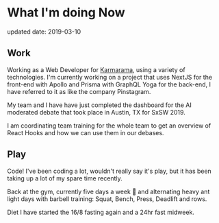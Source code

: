 # What I'm doing Now

updated date: 2019-03-10

## Work

Working as a Web Developer for [Karmarama], using a variety of
technologies. I'm currently working on a project that uses NextJS for
the front-end with Apollo and Prisma with GraphQL Yoga for the
back-end, I have referred to it as like the company Pinstagram.

My team and I have have just completed the dashboard for the AI
moderated debate that took place in Austin, TX for SxSW 2019.

I am coordinating team training for the whole team to get an overview
of React Hooks and how we can use them in our debases.

## Play

Code! I've been coding a lot, wouldn't really say it's play, but it
has been taking up a lot of my spare time recently.

Back at the gym, currently five days a week 😬 and alternating heavy
ant light days with barbell training: Squat, Bench, Press, Deadlift
and rows.

Diet I have started the 16/8 fasting again and a 24hr fast midweek.

<!-- Links -->

[karmarama]: https://www.karmarama.com/
[see food diet]: # 'I see food, I eat it!'
